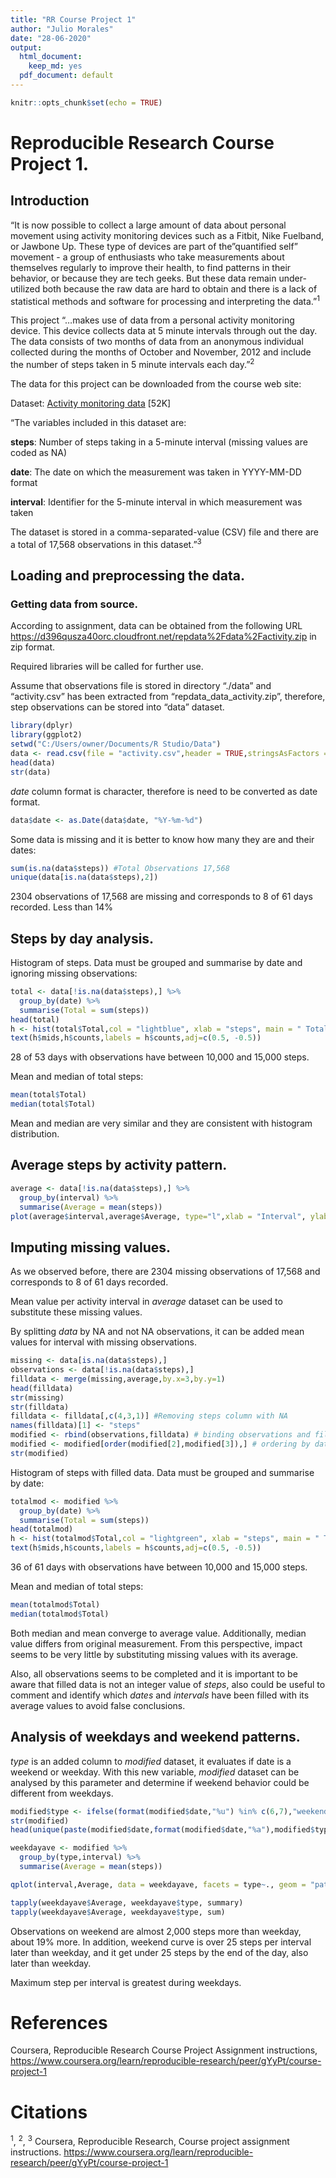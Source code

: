 ```yaml
---
title: "RR Course Project 1"
author: "Julio Morales"
date: "28-06-2020"
output:
  html_document: 
    keep_md: yes
  pdf_document: default
---
```


```r
knitr::opts_chunk$set(echo = TRUE)
```

# Reproducible Research Course Project 1.

## Introduction

"It is now possible to collect a large amount of data about personal movement using activity monitoring devices such as a Fitbit, Nike Fuelband, or Jawbone Up. These type of devices are part of the "quantified self" movement - a group of enthusiasts who take measurements about themselves regularly to improve their health, to find patterns in their behavior, or because they are tech geeks. But these data remain under-utilized both because the raw data are hard to obtain and there is a lack of statistical methods and software for processing and interpreting the data."^1^

This project "...makes use of data from a personal activity monitoring device. This device collects data at 5 minute intervals through out the day. The data consists of two months of data from an anonymous individual collected during the months of October and November, 2012 and include the number of steps taken in 5 minute intervals each day."^2^

The data for this project can be downloaded from the course web site:

Dataset: [Activity monitoring data]( https://d396qusza40orc.cloudfront.net/repdata%2Fdata%2Factivity.zip) [52K]

"The variables included in this dataset are:

**steps**: Number of steps taking in a 5-minute interval (missing values are coded as NA)

**date**: The date on which the measurement was taken in YYYY-MM-DD format

**interval**: Identifier for the 5-minute interval in which measurement was taken

The dataset is stored in a comma-separated-value (CSV) file and there are a total of 17,568 observations in this dataset."^3^


## Loading and preprocessing the data.

### Getting data from source.

According to assignment, data can be obtained from the following URL
[https://d396qusza40orc.cloudfront.net/repdata%2Fdata%2Factivity.zip](https://d396qusza40orc.cloudfront.net/repdata%2Fdata%2Factivity.zip) in zip format.

Required libraries will be called for further use.

Assume that observations file is stored in directory "./data" and "activity.csv" has been extracted from "repdata_data_activity.zip", therefore, step observations can be stored into "data" dataset.

```r
library(dplyr)
library(ggplot2)
setwd("C:/Users/owner/Documents/R Studio/Data")
data <- read.csv(file = "activity.csv",header = TRUE,stringsAsFactors = FALSE)
head(data)
str(data)
```
*date* column format is character, therefore is need to be converted as date format.

```r
data$date <- as.Date(data$date, "%Y-%m-%d")
```

Some data is missing and it is better to know how many they are and their dates:

```r
sum(is.na(data$steps)) #Total Observations 17,568
unique(data[is.na(data$steps),2])
```
2304 observations of 17,568 are missing and corresponds to 8 of 61 days recorded. Less than 14%

## Steps by day analysis.

Histogram of steps. Data must be grouped and summarise by date and ignoring missing observations:

```r
total <- data[!is.na(data$steps),] %>% 
  group_by(date) %>% 
  summarise(Total = sum(steps))
head(total)
h <- hist(total$Total,col = "lightblue", xlab = "steps", main = " Total Steps by day", ylim = c(0, 30) )
text(h$mids,h$counts,labels = h$counts,adj=c(0.5, -0.5))
```

28 of 53 days with observations have between 10,000 and 15,000 steps.

Mean and median of total steps:

```r
mean(total$Total)
median(total$Total)
```

Mean and median are very similar and they are consistent with histogram distribution.

## Average steps by activity pattern.

```r
average <- data[!is.na(data$steps),] %>% 
  group_by(interval) %>%
  summarise(Average = mean(steps))
plot(average$interval,average$Average, type="l",xlab = "Interval", ylab = "Average of steps", main = "Average of step by activity pattern")
```

## Imputing missing values.

As we observed before, there are 2304 missing observations of 17,568 and corresponds to 8 of 61 days recorded. 

Mean value per activity interval in *average* dataset can be used to substitute these missing values.

By splitting *data* by NA and not NA observations, it can be added mean values for interval with missing observations.

```r
missing <- data[is.na(data$steps),]
observations <- data[!is.na(data$steps),]
filldata <- merge(missing,average,by.x=3,by.y=1)
head(filldata)
str(missing)
str(filldata)
filldata <- filldata[,c(4,3,1)] #Removing steps column with NA
names(filldata)[1] <- "steps"
modified <- rbind(observations,filldata) # binding observations and filled data
modified <- modified[order(modified[2],modified[3]),] # ordering by date and interval
str(modified)
```

Histogram of steps with filled data. Data must be grouped and summarise by date:

```r
totalmod <- modified %>% 
  group_by(date) %>% 
  summarise(Total = sum(steps))
head(totalmod)
h <- hist(totalmod$Total,col = "lightgreen", xlab = "steps", main = " Total Steps by day with filled data", ylim = c(0, 40) )
text(h$mids,h$counts,labels = h$counts,adj=c(0.5, -0.5))
```

36 of 61 days with observations have between 10,000 and 15,000 steps.

Mean and median of total steps:

```r
mean(totalmod$Total)
median(totalmod$Total)
```
Both median and mean converge to average value. Additionally, median value differs from original measurement. From this perspective, impact seems to be very little by substituting missing values with its average.

Also, all observations seems to be completed and it is important to be aware that filled data is not an integer value of *steps*, also could be useful to comment and identify which *dates* and *intervals* have been filled with its average values to avoid false conclusions.

## Analysis of weekdays and weekend patterns.

*type* is an added column to *modified* dataset, it evaluates if date is a weekend or weekday. With this new variable, *modified* dataset can be analysed by this parameter and determine if weekend behavior could be different from weekdays.

```R
modified$type <- ifelse(format(modified$date,"%u") %in% c(6,7),"weekend","weekday")
str(modified)
head(unique(paste(modified$date,format(modified$date,"%a"),modified$type)),14)
```



```R
weekdayave <- modified %>% 
  group_by(type,interval) %>%
  summarise(Average = mean(steps))

qplot(interval,Average, data = weekdayave, facets = type~., geom = "path", ylab="Number of steps", main = "Weekday and Weekend steps behavior")

tapply(weekdayave$Average, weekdayave$type, summary)
tapply(weekdayave$Average, weekdayave$type, sum)
```
Observations on weekend are almost 2,000 steps more than weekday, about 19% more. In addition, weekend curve is over 25 steps per interval later than weekday, and it get under 25 steps by the end of the day, also later than weekday.

Maximum step per interval is greatest during weekdays.

# References
Coursera, Reproducible Research Course Project Assignment instructions, [https://www.coursera.org/learn/reproducible-research/peer/gYyPt/course-project-1](https://www.coursera.org/learn/reproducible-research/peer/gYyPt/course-project-1)

# Citations
^1^, ^2^, ^3^  Coursera, Reproducible Research, Course project assignment instructions. [https://www.coursera.org/learn/reproducible-research/peer/gYyPt/course-project-1](https://www.coursera.org/learn/reproducible-research/peer/gYyPt/course-project-1)
